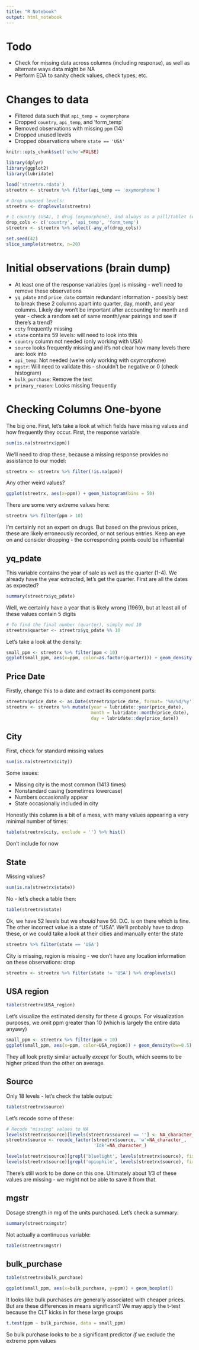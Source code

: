 ```yaml
---
title: "R Notebook"
output: html_notebook
---
```


# Todo

- Check for missing data across columns (including response), as well as alternate ways data might be NA
- Perform EDA to sanity check values, check types, etc.

# Changes to data

- Filtered data such that `api_temp = oxymorphone`
- Dropped `country`, `api_temp`, and 'form_temp`
- Removed observations with missing `ppm` (14)
- Dropped unused levels
- Dropped observations where `state == 'USA'`

```r
knitr::opts_chunk$set('echo'=FALSE)

library(dplyr)
library(ggplot2)
library(lubridate)

load('streetrx.rdata')
streetrx <- streetrx %>% filter(api_temp == 'oxymorphone')

# Drop unusued levels:
streetrx <- droplevels(streetrx)

# 1 country (USA), 1 drug (oxymorphone), and always as a pill/tablet (except once)
drop_cols <- c('country', 'api_temp', 'form_temp')
streetrx <- streetrx %>% select(-any_of(drop_cols))
```

```r
set.seed(42)
slice_sample(streetrx, n=20)
```

# Initial observations (brain dump)

- At least one of the response variables (`ppm`) is missing - we'll need to remove these observations
- `yq_pdate` and `price_date` contain redundant information - possibly best to break these 2 columns apart into quarter, day, month, and year columns. Likely day won't be important after accounting for month and year - check a random set of same month/year pairings and see if there's a trend?
- `city` frequently missing
- `state` contains 59 levels: will need to look into this
- `country` column not needed (only working with USA)
- `source` looks frequently missing and it's not clear how many levels there are: look into
- `api_temp`: Not needed (we're only working with oxymorphone)
- `mgstr`: Will need to validate this - shouldn't be negative or 0 (check histogram)
- `bulk_purchase`: Remove the text
- `primary_reason`: Looks missing frequently

# Checking Columns One-byone

The big one. First, let's take a look at which fields have missing values and how frequently they occur. First, the response variable

```r
sum(is.na(streetrx$ppm))
```

We'll need to drop these, because a missing response provides no assistance to our model:

```r
streetrx <- streetrx %>% filter(!is.na(ppm))
```

Any other weird values?

```r
ggplot(streetrx, aes(x=ppm)) + geom_histogram(bins = 50)
```

There are some very extreme values here:

```r
streetrx %>% filter(ppm > 10)
```

I'm certainly not an expert on drugs. But based on the previous prices, these are likely erroneously recorded, or not serious entries. Keep an eye on and consider dropping - the corresponding points could be influential

## yq_pdate

This variable contains the year of sale as well as the quarter (1-4). We already have the year extracted, let's get the quarter. First are all the dates as expected?

```r
summary(streetrx$yq_pdate)
```

Well, we certainly have a year that is likely wrong (1969), but at least all of these values contain 5 digits

```r
# To find the final number (quarter), simply mod 10
streetrx$quarter <- streetrx$yq_pdate %% 10
```

Let's take a look at the density:

```r
small_ppm <- streetrx %>% filter(ppm < 10)
ggplot(small_ppm, aes(x=ppm, color=as.factor(quarter))) + geom_density(bw=0.8)
```

## Price Date

Firstly, change this to a date and extract its component parts:

```r
streetrx$price_date <- as.Date(streetrx$price_date, format= '%m/%d/%y')
streetrx <- streetrx %>% mutate(year = lubridate::year(price_date),
                                month = lubridate::month(price_date),
                                day = lubridate::day(price_date))
```

## City

First, check for standard missing values

```r
sum(is.na(streetrx$city))
```

Some issues:

- Missing city is the most common (1413 times)
- Nonstandard casing (sometimes lowercase)
- Numbers occasionally appear
- State occasionally included in city

Honestly this column is a bit of a mess, with many values appearing a very minimal number of times:

```r
table(streetrx$city, exclude = '') %>% hist()
```

Don't include for now

## State

Missing values?

```r
sum(is.na(streetrx$state))
```

No - let's check a table then:

```r
table(streetrx$state)
```

Ok, we have 52 levels but we *should* have 50. D.C. is on there which is fine. The other incorrect value is a state of "USA". We'll probably have to drop these, or we could take a look at their cities and manually enter the state

```r
streetrx %>% filter(state == 'USA')
```

City is missing, region is missing - we don't have any location information on these observations: drop

```r
streetrx <- streetrx %>% filter(state != 'USA') %>% droplevels()
```

## USA region

```r
table(streetrx$USA_region)
```

Let's visualize the estimated density for these 4 groups. For visualization purposes, we omit ppm greater than 10 (which is largely the entire data anyawy)

```r
small_ppm <- streetrx %>% filter(ppm < 10)
ggplot(small_ppm, aes(x=ppm, color=USA_region)) + geom_density(bw=0.5)
```

They all look pretty similar actually *except* for South, which seems to be higher priced than the other on average.

## Source

Only 18 levels - let's check the table output:

```r
table(streetrx$source)
```

Let's recode some of these:

```r
# Recode "missing" values to NA
levels(streetrx$source)[levels(streetrx$source) == ''] <- NA_character_
streetrx$source <- recode_factor(streetrx$source, 'w'=NA_character_,
                                 'Idk'=NA_character_)

levels(streetrx$source)[grepl('bluelight', levels(streetrx$source), fixed=TRUE)] <- 'bluelight'
levels(streetrx$source)[grepl('opiophile', levels(streetrx$source), fixed=TRUE)] <- 'opiophile'
```

There's still work to be done on this one. Ultimately about 1/3 of these values are missing - we might not be able to save it from that.

## mgstr

Dosage strength in mg of the units purchased. Let's check a summary:

```r
summary(streetrx$mgstr)
```

Not actually a continuous variable:

```r
table(streetrx$mgstr)
```

## bulk_purchase

```r
table(streetrx$bulk_purchase)
```

```r
ggplot(small_ppm, aes(x=bulk_purchase, y=ppm)) + geom_boxplot()
```

It looks like bulk purchases are generally associated with cheaper prices. But are these differences in means significant? We may apply the t-test because the CLT kicks in for these large groups

```r
t.test(ppm ~ bulk_purchase, data = small_ppm)
```

So bulk purchase looks to be a significant predictor *if* we exclude the extreme ppm values
